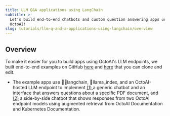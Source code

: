 ```yaml
---
title: LLM Q&A applications using LangChain
subtitle: >-
  Let's build end-to-end chatbots and custom question answering apps using
  OctoAI!
slug: tutorials/llm-q-and-a-applications-using-langchain/overview
---
```


## Overview

To make it easier for you to build apps using OctoAI's LLM endpoints, we built end-to-end examples on GitHub [here](https://github.com/octoml/hackathon-2023-rag/tree/main/web-retreiver) and [here](https://github.com/octoml/hackathon-2023-rag/tree/main/pdf-qa) that you can clone and edit.

- The example apps use 🦜️🔗langchain, 🦙llama_index, and an OctoAI-hosted LLM endpoint to implement [(1) ](environment-setup)a generic chatbot and an interface that answers questions about a specific PDF document, and [(2)](../building-a-movie-chatbot-app/prerequisites-and-steps-to-build-movie-chatbot-app) a side-by-side chatbot that shows responses from two OctoAI endpoint models using augmented retrieval from OctoAI Documentation and Kubernetes Documentation.

